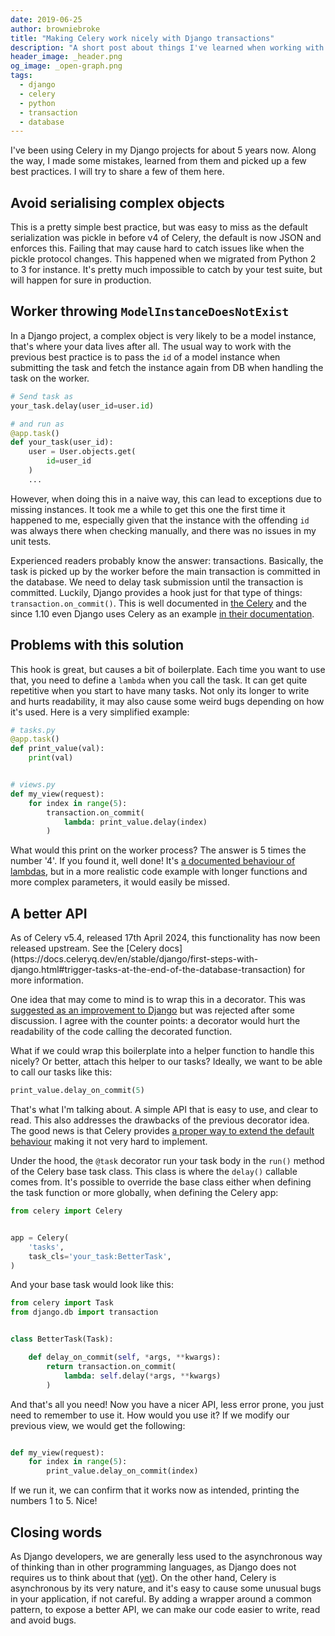 ```yaml
---
date: 2019-06-25
author: browniebroke
title: "Making Celery work nicely with Django transactions"
description: "A short post about things I've learned when working with Celery in a Django project and a tip to avoid a common pitfall with DB transactions."
header_image: _header.png
og_image: _open-graph.png
tags:
  - django
  - celery
  - python
  - transaction
  - database
---
```


I've been using Celery in my Django projects for about 5 years now. Along the way, I made some mistakes, learned from them and picked up a few best practices. I will try to share a few of them here.

## Avoid serialising complex objects

This is a pretty simple best practice, but was easy to miss as the default serialization was pickle in before v4 of Celery, the default is now JSON and enforces this. Failing that may cause hard to catch issues like when the pickle protocol changes. This happened when we migrated from Python 2 to 3 for instance. It's pretty much impossible to catch by your test suite, but will happen for sure in production.

## Worker throwing `ModelInstanceDoesNotExist`

In a Django project, a complex object is very likely to be a model instance, that's where your data lives after all. The usual way to work with the previous best practice is to pass the `id` of a model instance when submitting the task and fetch the instance again from DB when handling the task on the worker.

```python
# Send task as
your_task.delay(user_id=user.id)

# and run as
@app.task()
def your_task(user_id):
    user = User.objects.get(
        id=user_id
    )
    ...
```

However, when doing this in a naive way, this can lead to exceptions due to missing instances. It took me a while to get this one the first time it happened to me, especially given that the instance with the offending `id` was always there when checking manually, and there was no issues in my unit tests.

Experienced readers probably know the answer: transactions. Basically, the task is picked up by the worker before the main transaction is committed in the database. We need to delay task submission until the transaction is committed. Luckily, Django provides a hook just for that type of things: `transaction.on_commit()`. This is well documented in [the Celery](http://docs.celeryproject.org/en/latest/userguide/tasks.html?highlight=on_commit#database-transactions) and the since 1.10 even Django uses Celery as an example [in their documentation](https://docs.djangoproject.com/en/2.2/topics/db/transactions/#django.db.transaction.on_commit).

## Problems with this solution

This hook is great, but causes a bit of boilerplate. Each time you want to use that, you need to define a `lambda` when you call the task. It can get quite repetitive when you start to have many tasks. Not only its longer to write and hurts readability, it may also cause some weird bugs depending on how it's used. Here is a very simplified example:

```python
# tasks.py
@app.task()
def print_value(val):
    print(val)


# views.py
def my_view(request):
    for index in range(5):
        transaction.on_commit(
            lambda: print_value.delay(index)
        )
```

What would this print on the worker process? The answer is 5 times the number '4'. If you found it, well done! It's [a documented behaviour of lambdas](https://docs.python.org/3/faq/programming.html#why-do-lambdas-defined-in-a-loop-with-different-values-all-return-the-same-result), but in a more realistic code example with longer functions and more complex parameters, it would easily be missed.

## A better API


<Callout level="note">
  As of Celery v5.4, released 17th April 2024, this functionality has now been
  released upstream. See the [Celery
  docs](https://docs.celeryq.dev/en/stable/django/first-steps-with-django.html#trigger-tasks-at-the-end-of-the-database-transaction)
  for more information.
</Callout>

One idea that may come to mind is to wrap this in a decorator. This was [suggested as an improvement to Django](https://code.djangoproject.com/ticket/29557) but was rejected after some discussion. I agree with the counter points: a decorator would hurt the readability of the code calling the decorated function.

What if we could wrap this boilerplate into a helper function to handle this nicely? Or better, attach this helper to our tasks? Ideally, we want to be able to call our tasks like this:

```python
print_value.delay_on_commit(5)
```

That's what I'm talking about. A simple API that is easy to use, and clear to read. This also addresses the drawbacks of the previous decorator idea. The good news is that Celery provides [a proper way to extend the default behaviour](http://docs.celeryproject.org/en/latest/userguide/tasks.html#custom-task-classes) making it not very hard to implement.

Under the hood, the `@task` decorator run your task body in the `run()` method of the Celery base task class. This class is where the `delay()` callable comes from. It's possible to override the base class either when defining the task function or more globally, when defining the Celery app:

```python
from celery import Celery


app = Celery(
    'tasks',
    task_cls='your_task:BetterTask',
)
```

And your base task would look like this:

```python
from celery import Task
from django.db import transaction


class BetterTask(Task):

    def delay_on_commit(self, *args, **kwargs):
        return transaction.on_commit(
            lambda: self.delay(*args, **kwargs)
        )
```

And that's all you need! Now you have a nicer API, less error prone, you just need to remember to use it. How would you use it? If we modify our previous view, we would get the following:

```python

def my_view(request):
    for index in range(5):
        print_value.delay_on_commit(index)
```

If we run it, we can confirm that it works now as intended, printing the numbers 1 to 5. Nice!

## Closing words

As Django developers, we are generally less used to the asynchronous way of thinking than in other programming languages, as Django does not requires us to think about that ([yet](https://www.aeracode.org/2018/06/04/django-async-roadmap/)). On the other hand, Celery is asynchronous by its very nature, and it's easy to cause some unusual bugs in your application, if not careful. By adding a wrapper around a common pattern, to expose a better API, we can make our code easier to write, read and avoid bugs.
